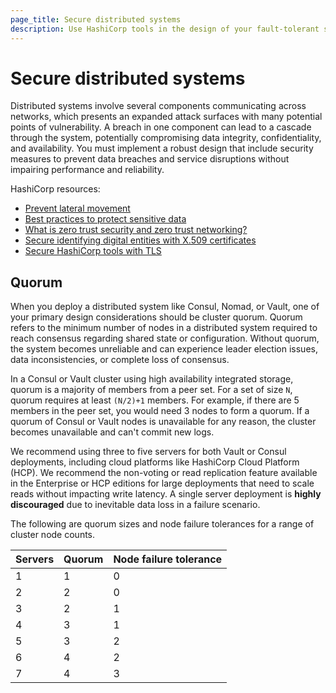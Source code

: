```yaml
---
page_title: Secure distributed systems
description: Use HashiCorp tools in the design of your fault-tolerant systems to avoid disruptions from a single point of failure, and ensure the business continuity of your mission-critical deployments.
---
```


# Secure distributed systems

Distributed systems involve several components communicating across networks, which presents an expanded attack surfaces with many potential points of vulnerability. A breach in one component can lead to a cascade through the system, potentially compromising data integrity, confidentiality, and availability. You must implement a robust design that include security measures to prevent data breaches and service disruptions without impairing performance and reliability.

HashiCorp  resources:

- [Prevent lateral movement](/well-architected-framework/security/security-prevent-lateral-movement)
- [Best practices to protect sensitive data](/well-architected-framework/security/security-sensitive-data)
- [What is zero trust security and zero trust networking?](/well-architected-framework/security/security-zero-trust-video)
- [Secure identifying digital entities with X.509 certificates](/well-architected-framework/security/security-secure-entities-with-x509)
- [Secure HashiCorp tools with TLS](/well-architected-framework/security/security-secure-hashicorp-tools-with-tls)


## Quorum

When you deploy a distributed system like Consul, Nomad, or Vault, one of your primary design considerations should be cluster quorum. Quorum refers to the minimum number of nodes in a distributed system required to reach consensus regarding shared state or configuration. Without quorum, the system becomes unreliable and can experience leader election issues, data inconsistencies, or complete loss of consensus.

In a Consul or Vault cluster using high availability integrated storage, quorum is a majority of members from a peer set. For a set of size `N`, quorum requires at least `(N/2)+1` members. For example, if there are 5 members in the peer set, you would need 3 nodes to form a quorum. If a quorum of Consul or Vault nodes is unavailable for any reason, the cluster becomes unavailable and can't commit new logs.

We recommend using three to five servers for both Vault or Consul deployments, including cloud platforms like HashiCorp Cloud Platform (HCP). We recommend the non-voting or read replication feature available in the Enterprise or HCP editions for large deployments that need to scale reads without impacting write latency. A single server deployment is **highly discouraged** due to inevitable data loss in a failure scenario.

The following are quorum sizes and node failure tolerances for a range of cluster node counts.

| **Servers** | **Quorum** | **Node failure tolerance** |
| ----------- | ---------- | -------------------------- |
| 1 | 1 | 0 |
| 2 | 2 | 0 |
| 3 | 2 | 1 |
| 4 | 3 | 1 |
| 5 | 3 | 2 |
| 6 | 4 | 2 |
| 7 | 4 | 3 |
